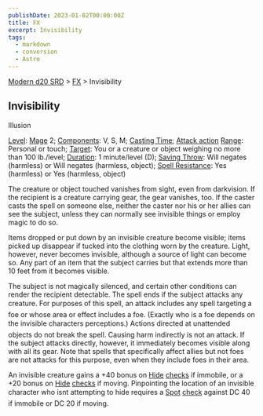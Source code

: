 ```yaml
---
publishDate: 2023-01-02T00:00:00Z
title: FX
excerpt: Invisibility
tags:
  - markdown
  - conversion
  - Astro
---
```


[Modern d20 SRD](/#modernD20) > [FX](modern-d20-srd-fx-index) > Invisibility

## Invisibility

Illusion

[Level](modern-d20-srd-fx-level): [Mage](modern-d20-srd-classes-advanced-mage) 2; [Components](modern-d20-srd-fx-components): V, S, M; [Casting Time](modern-d20-srd-fx-casting-time); [Attack action](modern-d20-srd-combat-attack-actions) [Range](modern-d20-srd-fx-range): Personal or touch; [Target](modern-d20-srd-fx-target): You or a creature or object weighing no more than 100 lb./level; [Duration](modern-d20-srd-fx-duration): 1 minute/level (D); [Saving Throw](modern-d20-srd-basics-saving-throws): Will negates (harmless) or Will negates (harmless, object); [Spell Resistance](modern-d20-srd-special-abilities-spell-resistance): Yes (harmless) or Yes (harmless, object)

The creature or object touched vanishes from sight, even from darkvision. If the recipient is a creature carrying gear, the gear vanishes, too. If the caster casts the spell on someone else, neither the caster nor his or her allies can see the subject, unless they can normally see invisible things or employ magic to do so.

Items dropped or put down by an invisible creature become visible; items picked up disappear if tucked into the clothing worn by the creature. Light, however, never becomes invisible, although a source of light can become so. Any part of an item that the subject carries but that extends more than 10 feet from it becomes visible.

The subject is not magically silenced, and certain other conditions can render the recipient detectable. The spell ends if the subject attacks any creature. For purposes of this spell, an attack includes any spell targeting a foe or whose area or effect includes a foe. (Exactly who is a foe depends on the invisible characters perceptions.) Actions directed at unattended objects do not break the spell. Causing harm indirectly is not an attack. If the subject attacks directly, however, it immediately becomes visible along with all its gear. Note that spells that specifically affect allies but not foes are not attacks for this purpose, even when they include foes in their area.

An invisible creature gains a +40 bonus on [Hide](modern-d20-srd-skills-hide) [checks](modern-d20-srd-skills-skill-basics-php#skill-check-index) if immobile, or a +20 bonus on [Hide](modern-d20-srd-skills-hide) [checks](modern-d20-srd-skills-skill-basics-php#skill-check-index) if moving. Pinpointing the location of an invisible character who isnt attempting to hide requires a [Spot](modern-d20-srd-skills-spot) [check](modern-d20-srd-skills-spot-php#skill-check-index) against DC 40 if immobile or DC 20 if moving.
